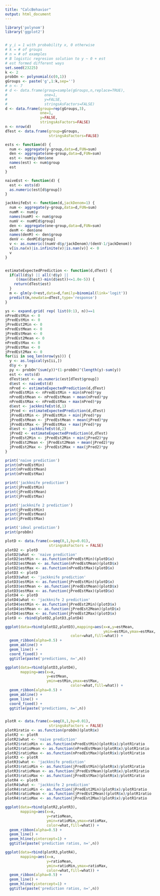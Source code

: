 ```yaml
---
title: "CalcBehavior"
output: html_document
---
```



```r
library('polynom')
library('ggplot2')


# y_i = 1 with probability x, 0 otherwise
# k = # of groups
# n = # of examples
# B logistic regresion solution to y ~ 0 + est
# est formed different ways
set.seed(23225)
k <- 2
probOn <- polynomial(c(0,1))
gGroups <- paste('g',1:k,sep='')
# n <- 7
# d <- data.frame(group=sample(gGroups,n,replace=TRUE),
#                 one=1,
#                 y=FALSE,
#                 stringsAsFactors=FALSE)
d <- data.frame(group=rep(gGroups,3),
                one=1,
                y=FALSE,
                stringsAsFactors=FALSE)
n <- nrow(d)
dTest <- data.frame(group=gGroups,
                    stringsAsFactors=FALSE)

ests <- function(d) {
  num <- aggregate(y~group,data=d,FUN=sum)
  den <- aggregate(one~group,data=d,FUN=sum)
  est <- num$y/den$one
  names(est) <- num$group
  est
}

naiveEst <- function(d) {
  est <- ests(d)
  as.numeric(est[d$group])
}

jackknifeEst <- function(d,jackDenom=1) {
  num <- aggregate(y~group,data=d,FUN=sum)
  numM <- num$y
  names(numM) <- num$group
  numV <- numM[d$group]
  den <- aggregate(one~group,data=d,FUN=sum)
  denM <- den$one
  names(denM) <- den$group
  denV <- denM[d$group]
  v <- as.numeric((numV-d$y/jackDenom)/(denV-1/jackDenom))
  v[is.na(v)|is.infinite(v)|is.nan(v)] <- 0
  v
}


estimateExpectedPrediction <- function(d,dTest) {
  if(all(d$y) || all(!d$y) || 
     ((max(d$est)-min(d$est))<=1.0e-5)) {
    return(dTest$est)
  }
  m <- glm(y~0+est,data=d,family=binomial(link='logit'))
  predict(m,newdata=dTest,type='response')
}

ys <- expand.grid( rep( list(0:1), n))==1
nPredEstMin <- 0
jPredEstMin <- 0
jPredEst2Min <- 0
nPredEstMean <- 0
jPredEstMean <- 0
jPredEst2Mean <- 0
nPredEstMax <- 0
jPredEstMax <- 0
jPredEst2Max <- 0
for(ii in seq_len(nrow(ys))) {
  y <- as.logical(ys[ii,])
  d$y <- y
  py <- probOn^(sum(y))*(1-probOn)^(length(y)-sum(y))
  est <- ests(d)
  dTest$est <- as.numeric(est[dTest$group])
  d$est <- naiveEst(d)
  nPred <- estimateExpectedPrediction(d,dTest)
  nPredEstMin <- nPredEstMin + min(nPred)*py
  nPredEstMean <- nPredEstMean + mean(nPred)*py
  nPredEstMax <- nPredEstMax + max(nPred)*py
  d$est <- jackknifeEst(d,1)
  jPred <- estimateExpectedPrediction(d,dTest)
  jPredEstMin <- jPredEstMin + min(jPred)*py
  jPredEstMean <- jPredEstMean + mean(jPred)*py
  jPredEstMax <- jPredEstMax + max(jPred)*py
  d$est <- jackknifeEst(d,2)
  jPred2 <- estimateExpectedPrediction(d,dTest)
  jPredEst2Min <- jPredEst2Min + min(jPred2)*py
  jPredEst2Mean <- jPredEst2Mean + mean(jPred2)*py
  jPredEst2Max <- jPredEst2Max + max(jPred2)*py
}

print('naive prediction')
print(nPredEstMin)
print(nPredEstMean)
print(nPredEstMax)

print('jackknife prediction')
print(jPredEstMin)
print(jPredEstMean)
print(jPredEstMax)

print('jackknife 2 prediction')
print(jPredEstMin)
print(jPredEstMean)
print(jPredEstMax)

print('ideal prediction')
print(probOn)

plotD <- data.frame(x=seq(0,1,by=0.01),
                    stringsAsFactors = FALSE)
plotD2 <- plotD
plotD2$what <- 'naive prediction'
plotD2$estMin <- as.function(nPredEstMin)(plotD$x)
plotD2$estMean <- as.function(nPredEstMean)(plotD$x)
plotD2$estMax <- as.function(nPredEstMax)(plotD$x)
plotD3 <- plotD
plotD3$what <- 'jackknife prediction'
plotD3$estMin <- as.function(jPredEstMin)(plotD$x)
plotD3$estMean <- as.function(jPredEstMean)(plotD$x)
plotD3$estMax <- as.function(jPredEstMax)(plotD$x)
plotD4 <- plotD
plotD4$what <- 'jackknife 2 prediction'
plotD4$estMin <- as.function(jPredEst2Min)(plotD$x)
plotD4$estMean <- as.function(jPredEst2Mean)(plotD$x)
plotD4$estMax <- as.function(jPredEst2Max)(plotD$x)
plotD <- rbind(plotD2,plotD3,plotD4)

ggplot(data=rbind(plotD2,plotD3),mapping=aes(x=x,y=estMean,
                                             ymin=estMin,ymax=estMax,
                              color=what,fill=what)) +
  geom_ribbon(alpha=0.5) +
  geom_abline() + 
  geom_line() +
  coord_fixed() +
  ggtitle(paste('predictions, n=',n))

ggplot(data=rbind(plotD3,plotD4),
       mapping=aes(x=x,
                   y=estMean,
                   ymin=estMin,ymax=estMax,
                              color=what,fill=what)) +
  geom_ribbon(alpha=0.5) +
  geom_abline() + 
  geom_line() +
  coord_fixed() +
  ggtitle(paste('predictions, n=',n))


plotR <- data.frame(x=seq(0,1,by=0.01),
                    stringsAsFactors = FALSE)
plotR1ratio <- as.function(probOn)(plotR$x)
plotR2 <- plotR
plotR2$what <- 'naive prediction'
plotR2$ratioMin <- as.function(nPredEstMin)(plotR$x)/plotR1ratio
plotR2$ratioMean <- as.function(nPredEstMean)(plotR$x)/plotR1ratio
plotR2$ratioMax <- as.function(nPredEstMax)(plotR$x)/plotR1ratio
plotR3 <- plotR
plotR3$what <- 'jackknife prediction'
plotR3$ratioMin <- as.function(jPredEstMin)(plotR$x)/plotR1ratio
plotR3$ratioMean <- as.function(jPredEstMean)(plotR$x)/plotR1ratio
plotR3$ratioMax <- as.function(jPredEstMax)(plotR$x)/plotR1ratio
plotR4 <- plotR
plotR4$what <- 'jackknife 2 prediction'
plotR4$ratioMin <- as.function(jPredEst2Min)(plotR$x)/plotR1ratio
plotR4$ratioMean <- as.function(jPredEst2Mean)(plotR$x)/plotR1ratio
plotR4$ratioMax <- as.function(jPredEst2Max)(plotR$x)/plotR1ratio

ggplot(data=rbind(plotR2,plotR3),
       mapping=aes(x=x,
                   y=ratioMean,
                   ymin=ratioMin,ymax=ratioMax,
                   color=what,fill=what)) +
  geom_ribbon(alpha=0.5) +
  geom_line() + 
  geom_hline(yintercept=1) +
  ggtitle(paste('prediction ratios, n=',n))

ggplot(data=rbind(plotR3,plotR4),
       mapping=aes(x=x,
                   y=ratioMean,
                   ymin=ratioMin,ymax=ratioMax,
                   color=what,fill=what)) +
  geom_ribbon(alpha=0.5) +
  geom_line() +
  geom_hline(yintercept=1) +
  ggtitle(paste('prediction ratios, n=',n))

```

